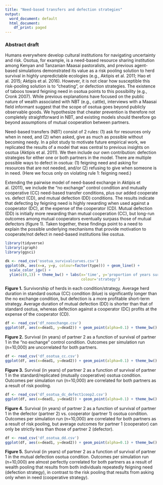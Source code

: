 ```yaml
---
title: "Need-based transfers and defection strategies"
output:
  word_document: default
  html_document:
    df_print: paged
---
```


### Abstract draft

Humans everywhere develop cultural institutions for navigating uncertainty and risk. Osotua, for example, is a need-based resource sharing institution among Kenyan and Tanzanian Maasai pastoralists, and previous agent-based simulations demonstrated its value as a risk pooling solution to herd survival in highly unpredictable ecologies (e.g., Aktipis et al. 2011; Hao et al. 2015; Aktipis et al. 2016). However, it is not clear how susceptible this risk-pooling solution is to "cheating", or defection strategies. The existence of taboos toward feigning need in osotua points to this possibility (e.g., Cronk 2007). While previous explanations have focused on the public nature of wealth associated with NBT (e.g., cattle), interviews with a Maasai field informant suggest that the scope of osotua goes beyond publicly observable goods. We hypothesize that cheater prevention is therefore not completely straightforward in NBT, and existing models should therefore go beyond assumptions of mutual cooperation between partners.

Need-based transfers (NBT) consist of 2 rules: (1) ask for resources only when in need, and (2) when asked, give as much as possible without becoming needy. In a pilot study to motivate future empirical work, we replicated the results of a model that was central to previous insights on osotua (Aktipis et al. 2011). We then include our own contribution: defection strategies for either one or both partners in the model. There are multiple possible ways to defect in osotua: (1) feigning need and asking for resources that are not needed, and/or (2) refusing to give when someone is in need. (Here we focus only on violating rule 1: feigning need.)

Extending the pairwise model of need-based exchange in Aktipis et al. (2011), we include the "no exchange" control condition and mutually cooperative (CC) need-based transfer conditions, plus our added cooperate vs. defect (CD), and mutual defection (DD) conditions. The results indicate that defecting by feigning need is highly rewarding when used against a cooperator (DC), at the expense of the cooperator (CD). Mutual defection (DD) is initially more rewarding than mutual cooperation (CC), but long-run outcomes among mutual cooperators eventually surpass those of mutual defectors (figure 1). Taken together, these findings point to a need to explain the possible underlying mechanisms that provide motivation to cooperate/not defect in need-based institutions like osotua.


```r
library(tidyverse)
library(igraph)
library(ggsci)

dk <- read_csv('osotua_survivalcurves.csv')
ggplot(dk, aes(x=x, y=y, colour=factor(type))) + geom_line() +
  scale_color_igv() + 
  ylim(c(0,1)) + theme_bw() + labs(x='time', y='proportion of years surviving',
                                   colour='strategy')
```

**Figure 1.** Survivorship of herds in each condition/strategy. Average herd duration in standard osotua (CC) condition (blue) is significantly longer than the no exchange condition, but defection is a more profitable short-term strategy. Average duration of mutual defection (DD) is shorter than that of standard osotua, whereas defection against a cooperator (DC) profits at the expense of the cooperator (CD).


```r
df <- read_csv('df_noexchange.csv')
ggplot(df, aes(x=dead1, y=dead2)) + geom_point(alpha=0.1) + theme_bw() + labs(x='Survival 1', y='Survival 2')
```

**Figure 2.** Survival (in years) of partner 2 as a function of survival of partner 1 in the "no exchange" control condition. Outcomes per simulation run (n=10,000) are uncorrelated for both partners.


```r
df <- read_csv('df_osotua_cc.csv')
ggplot(df, aes(x=dead1, y=dead2)) + geom_point(alpha=0.1) + theme_bw() + labs(x='Survival 1', y='Survival 2')
```

**Figure 3.** Survival (in years) of partner 2 as a function of survival of partner 1 in the standard/replicated (mutually cooperative) osotua condition. Outcomes per simulation run (n=10,000) are correlated for both partners as a result of risk pooling. 


```r
df <- read_csv('df_osotua_dc_defect1coop2.csv')
ggplot(df, aes(x=dead1, y=dead2)) + geom_point(alpha=0.1) + theme_bw() + labs(x='Survival 1', y='Survival 2')
```

**Figure 4.** Survival (in years) of partner 2 as a function of survival of partner 1 in the defector (partner 2) vs. cooperator (partner 1) osotua condition. Outcomes per simulation run (n=10,000) are correlated for both partners as a result of risk pooling, but average outcomes for partner 1 (cooperator) can only be strictly less than those of partner 2 (defector).


```r
df <- read_csv('df_osotua_dd.csv')
ggplot(df, aes(x=dead1, y=dead2)) + geom_point(alpha=0.1) + theme_bw() + labs(x='Survival 1', y='Survival 2')
```

**Figure 5.** Survival (in years) of partner 2 as a function of survival of partner 1 in the mutual defection osotua condition. Outcomes per simulation run (n=10,000) are almost perfectly correlated for both partners as a result of wealth pooling that results from both individuals repeatedly feigning need (defection strategy), in contrast to the risk pooling that results from asking only when in need (cooperative strategy).




